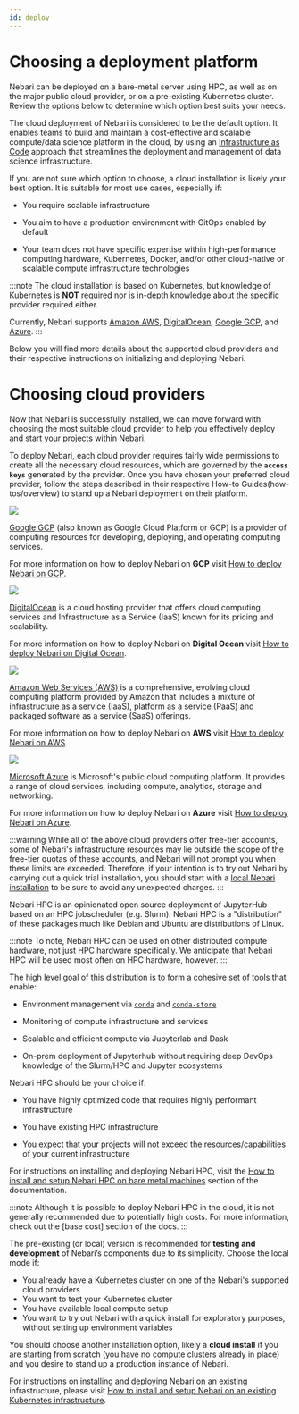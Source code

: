 ```yaml
---
id: deploy
---
```


# Choosing a deployment platform

Nebari can be deployed on a bare-metal server using HPC, as well as on the major public cloud provider, or on a pre-existing Kubernetes cluster. Review the options below to determine which option best suits your needs.


<Tabs>
  <TabItem value="cloud" label="Cloud" default>

The cloud deployment of Nebari is considered to be the default option. It enables teams to build and maintain a cost-effective and scalable compute/data science platform in the cloud, by using an [Infrastructure as Code](https://en.wikipedia.org/wiki/Infrastructure_as_code) approach that streamlines the deployment and management of data science infrastructure.

If you are not sure which option to choose, a cloud installation is likely your best option. It is suitable for most use cases, especially if:

- You require scalable infrastructure

- You aim to have a production environment with GitOps enabled by default

- Your team does not have specific expertise within high-performance computing hardware, Kubernetes, Docker, and/or other cloud-native or scalable compute infrastructure technologies

:::note
The cloud installation is based on Kubernetes, but knowledge of Kubernetes is **NOT** required nor is in-depth knowledge about the specific provider required either.

Currently, Nebari supports [Amazon AWS](/how-tos/nebari-aws.md), [DigitalOcean](/how-tos/nebari-do.md), [Google GCP](/how-tos/nebari-gcp.md), and [Azure](/how-tos/nebari-azure.md).
:::

Below you will find more details about the supported cloud providers and their respective instructions on initializing and deploying Nebari.

# Choosing cloud providers

Now that Nebari is successfully installed, we can move forward with choosing the most suitable cloud provider to help you effectively deploy and start your projects within Nebari.

To deploy Nebari, each cloud provider requires fairly wide permissions to create all the necessary cloud resources, which are governed by the **`access keys`** generated by the provider. Once you have chosen your preferred cloud provider, follow the steps described in their respective How-to Guides(how-tos/overview) to stand up a Nebari deployment on their platform.

<Tabs>
  <TabItem value="gcp" label="Google GCP" default>

<div class="text--center">
  <img src="/img/started-google-cloud-logo.png" width={420} />
</div>

[Google GCP](https://docs.qhub.dev/en/latest/source/installation/setup.html#google-cloud-platform) (also known as Google Cloud Platform or GCP) is a provider of computing resources for developing, deploying, and operating computing services.

For more information on how to deploy Nebari on **GCP** visit [How to deploy Nebari on GCP](/how-tos/nebari-gcp).

</TabItem>
<TabItem value="do" label="Digital Ocean">

<div class="text--center">
  <img src="/img/started-digital-ocean-logo.png" width={420} />
</div>

[DigitalOcean](https://docs.qhub.dev/en/latest/source/installation/setup.html#digital-ocean) is a cloud hosting provider that offers cloud computing services and Infrastructure as a Service (IaaS) known for its pricing and scalability.

For more information on how to deploy Nebari on **Digital Ocean** visit [How to deploy Nebari on Digital Ocean](/how-tos/nebari-do).

</TabItem>
<TabItem value="aws" label="Amazon AWS">

<div class="text--center">
  <img src="/img/started-amazon-web-services-logo.png" width={420} />
</div>

[Amazon Web Services (AWS)](https://docs.qhub.dev/en/latest/source/installation/setup.html#amazon-web-services-aws) is a comprehensive, evolving cloud computing platform provided by Amazon that includes a mixture of infrastructure as a service (IaaS), platform as a service (PaaS) and packaged software as a service (SaaS) offerings.

For more information on how to deploy Nebari on **AWS** visit [How to deploy Nebari on AWS](/how-tos/nebari-aws).

</TabItem>
<TabItem value="azure" label="Azure">

<div class="text--center">
  <img src="/img/started-azure-logo.png" width={420}/>
</div>

[Microsoft Azure](https://docs.qhub.dev/en/latest/source/installation/setup.html#microsoft-azure) is Microsoft's public cloud computing platform. It provides a range of cloud services, including compute, analytics, storage and networking.

For more information on how to deploy Nebari on **Azure** visit [How to deploy Nebari on Azure](/how-tos/nebari-azure).

</TabItem>
</Tabs>

:::warning
While all of the above cloud providers offer free-tier accounts, some of Nebari's infrastructure resources may lie outside the scope of the free-tier quotas of these accounts, and Nebari will not prompt you when these limits are exceeded. Therefore, if your intention is to try out Nebari by carrying out a quick trial installation, you should start with a [local Nebari installation](/tutorials/nebari-local-development) to be sure to avoid any unexpected charges.
:::

</TabItem>
<TabItem value="hpc" label="HPC">

Nebari HPC is an opinionated open source deployment of JupyterHub based on an HPC jobscheduler (e.g. Slurm). Nebari HPC is a "distribution" of these packages much like Debian and Ubuntu are distributions of Linux.

:::note
To note, Nebari HPC can be used on other distributed compute hardware, not just HPC hardware specifically. We anticipate that Nebari HPC will be used most often on HPC hardware, however.
:::

The high level goal of this distribution is to form a cohesive set of tools that enable:

- Environment management via [`conda`](https://docs.conda.io/en/latest/) and [`conda-store`](https://conda-store.readthedocs.io/en/latest/)

- Monitoring of compute infrastructure and services

- Scalable and efficient compute via Jupyterlab and Dask

- On-prem deployment of Jupyterhub without requiring deep DevOps knowledge of the Slurm/HPC and Jupyter ecosystems

Nebari HPC should be your choice if:

- You have highly optimized code that requires highly performant infrastructure

- You have existing HPC infrastructure

- You expect that your projects will not exceed the resources/capabilities of your current infrastructure

For instructions on installing and deploying Nebari HPC, visit the [How to install and setup Nebari HPC on bare metal machines](/how-tos/nebari-hpc) section of the documentation.

:::note
Although it is possible to deploy Nebari HPC in the cloud, it is not generally recommended due to potentially high costs. For more information, check out the [base cost] section of the docs.
:::

</TabItem>
<TabItem value="local" label="Pre-existing Kubernetes cluster">

The pre-existing (or local) version is recommended for **testing and development** of Nebari’s components due to its simplicity. Choose the local mode if:

- You already have a Kubernetes cluster on one of the Nebari's supported cloud providers
- You want to test your Kubernetes cluster
- You have available local compute setup
- You want to try out Nebari with a quick install for exploratory purposes, without setting up environment variables

You should choose another installation option, likely a **cloud install** if you are starting from scratch (you have no compute clusters already in place) and you desire to stand up a production instance of Nebari.

For instructions on installing and deploying Nebari on an existing infrastructure, please visit [How to install and setup Nebari on an existing Kubernetes infrastructure](/how-tos/nebari-kubernetes).

</TabItem>
</Tabs>
